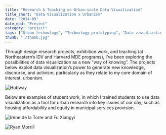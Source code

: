 ```yaml
---
title: "Research & Teaching on Urban-scale Data Visualization"
title_short: "Data Visualization x Urbanism"
date: "2014-09"
date_end: "Present"
category: "project"
tags: ["Urban technology", "Technology prototyping", "Data visualization"]
thumb: "./thumb.jpg"
---
```

Through design research projects, exhibition work, and teaching (at Northeastern’s IDV and Harvard MDE programs), I’ve been exploring the possibilities of data visualization as a new “way of knowing”. The projects below exploit data visualization’s power to generate new knowledge, discourse, and activism, particularly as they relate to my core domain of interest, urbanism.

![Hubway](hubway-1.jpeg "Hubway data visualization: understanding the mobility dynamics of cities through its bike share network (design research project developed as a teaching tool)
")

Below are examples of student work, in which I trained students to use data visualization as a tool for urban research into key issues of our day, such as housing affordability and equity in municipal services provision.


![Irene de la Torre and Fu Xiangyi](311.jpg "Student work by Irene de la Torre and Fu Xiangyi, on 311 levels of service in Boston")

![Ryan Morrill](2.ryan-morrill-1.jpg "Student work by Ryan Morrill, on the impact of Airbnbs")